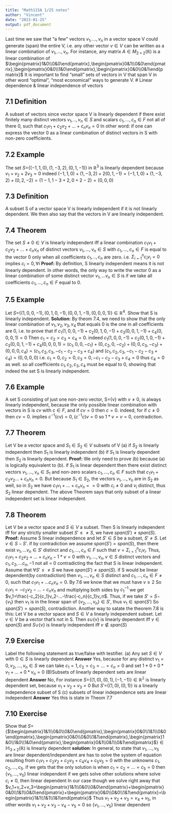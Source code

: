 ```yaml
---
title: "Math115A 1/25 notes"
author: "Vincent"
date: "2023-01-25"
output: pdf_document
---
```


Last time we saw that "a few" vectors $v_1,...,v_n$ in a vector space V could generate (span) the entire V, i.e. any other vector $v\in V$ can be written as a linear combination of $v_1,...,v_n$. For instance, any matrix $A\in M_{2\times2}(\mathbb{R})$ is a linear combination of $\begin{pmatrix}1&0\\0&0\end{pmatrix},\begin{pmatrix}0&1\\0&0\end{pmatrix},\begin{pmatrix}0&0\\1&0\end{pmatrix},\begin{pmatrix}0&0\\0&1\end{pmatrix}$\newline
It is important to find "small" sets of vectors in V that span V in other word "optimal", "most economical" ways to generate V.\newline
# Linear dependence & linear independence of vectors

## 7.1 Definition\newline

A subset of vectors since vector space V is linearly dependent if there exist finitely many distinct vectors $v_1,..,v_n\in S$ and scalars $c_1,...,c_n\in F$ not all of there 0, such that $c_1v_1+c_2v_2+...+c_nv_n=0$\newline
In other word: if one can express the vector 0 as a linear combination of distinct vectors in S with non-zero coefficients.\newline\newline

## 7.2 Example\newline

The set $S=${$(-1,1,0),(1,-3,2),(0,1,-1)$} in $\mathbb{R}^3$ is linearly dependent because $v_1+v_2+2v_3=0$ indeed $(-1,1,0)+(1,-3,2)+2(0,1,-1)=(-1,1,0)+(1,-3,2)+(0,2,-2)=(1-1,1-3+2,0+2-2)=(0,0,0)$\newline\newline

## 7.3 Definition\newline

A subset S of a vector space V is linearly independent if it is not linearly dependent.\newline
We then also say that the vectors in V are linearly independent.\newline\newline

## 7.4 Theorem\newline

The set $S\ne 0\in V$ is linearly independent iff a linear combination $c_1v_1+c_2v_2+...+c_nv_n$ of distinct vectors $v_1,...,v_n\in S$ with $c_1,...,c_n\in F$ is equal to the vector 0 only when all coefficients $c_1,..,c_n$ are zero. i.e. $\Sigma^n_{i=1}c_iv_i=0$ implies $c_i=0,\forall i$\newline
**Proof:**\newline
By definition, S linearly independent means it is not linearly dependent. In other words, the only way to write the vector 0 as a linear combination of some distinct vector $v_1,...v_n\in S$ is if we take all coefficients $c_1,...,c_n\in F$ equal to 0.\newline\newline

## 7.5 Example\newline

Let $S=${$(1,0,0,-1),(0,1,0,-1),(0,0,1,-1),(0,0,0,1)$}$\in \mathbb{R}^4$. Show that S is linearly independent.\newline
**Solution:** By theom 7.4, we need to show that the only linear combination of $v_1,v_2,v_3,v_4$ that equals 0 is the one in all coefficients are 0, i.e. to prove that if $c_1(1,0,0,-1)+c_2(0,1,0,-1)+c_3(0,0,1,-1)+c_4(0,0,0,1)=0$\newline
Then $c_1=c_2=c_3=c_4=0$.\newline
indeed $c_1(1,0,0,-1)+c_2(0,1,0,-1)+c_3(0,0,1,-1)+c_4(0,0,0,1)=(c_1,0,0,-c_1)+(0,c_2,0,-c_2)+(0,0,c_3,-c_3)+(0,0,0,c_4)=(c_1,c_2,c_3,-c_1-c_2-c_3+c_4)$ and $(c_1,c_2,c_3,-c_1-c_2-c_3+c_4) = (0,0,0,0)$ i.e. $c_1=0,c_2=0,c_3=0,-c_1-c_2-c_3+c_4=0$ thus $c_4=0$ as well.\newline
so all coefficients $c_1,c_2,c_3,c_4$ must be equal to 0, showing that indeed the set S is linearly independent.\newline\newline

## 7.6 Example\newline

A set S consisting of just one non-zero vector, S={v} with $v\ne 0$, is always linearly independent, because the only possible linear combination with vectors in S is $cv$ with $c\in F$, and if $cv=0$ then $c=0$. indeed, for if $c\ne 0$ then $cv=0$. implies $c^{-1}(cv)=0, (c^{-1}c)v=0$ so $1*v=v=0$, contradiction.\newline\newline

## 7.7 Theorem\newline

Let V be a vector space and $S_1\in S_2\in V$ subsets of V\newline
(a) if $S_2$ is linearly independent then $S_1$ is linearly independent\newline
(b) if $S_1$ is linearly dependent then $S_2$ is linearly dependent.\newline 
**Proof:**\newline
We only need to prove (b) because (a) is logically equivalent to (b).\newline
if $S_1$ is linear dependent then there exist distinct vectors $v_1,...,v_n\in S_1$ and non-zero scalars $c_1,...,c_n\in F$ such that $c_1v_1+c_2v_2...+c_nv_n=0$.\ But because $S_1\in S_2$, the vectors $v_1,...,v_n$ are in $S_2$ as well, so in $S_2$ we have $c_1v_1+...+c_nv_n==0$ with $c_i\ne 0$ and $v_i$ distinct, thus $S_2$ linear dependent.\newline
The above Theorem says that only subset of a linear independent set is linear independent.\newline\newline

## 7.8 Theorem\newline 

Let V be a vector space and $S\in V$ a subset. Then S is linearly independent iff for any strictly smaller subset $S'\le\ne S$, we have $span(S')\ne span(S)$.\newline
**Proof:**\newline
Assume S linear independence and let $S' \in S$ be a subset, $S' \ne S$. Let $v\in S - S'$. if by contradiction we assume $span(S')=span(S)$, then there exist $v_1,...v_n\in S'$ distinct and $c_1,...,c_n\in F$ such that $v=\Sigma^n_{i=1}c_iv_i$. Thus, $c_1v_1+c_2v_2+...+c_nv_n-1*v=0$ with $v_1,...,v_n, v\in S$ distinct vectors and $c_1,c_2,...c_n,-1$ not all = 0 contradicting the fact that S is linear independent.\newline
Assume that $\forall S' \le\ne S$ we have $span(S')\ne span(S)$. if S would be linear dependent(by contradiction) then $v_1,...,v_n\in S$ distinct and $c_1,...,c_n\in F\ne0$, such that $c_1v_1+...c_nv_n=0.$ By 7.6 we know that we must have $v\ge 2$ So $c_1v_1=-c_2v_2-...-c_nv_n$ and multiplying both sides by $c_1^{-1}$ we get $v_1=\frac{-c_2}{c_1}v_2-...-\frac{-c_n}{c_1}v_n$. Thus, if we take $S'= S-${$v_1$} then $v_1$ is in the linear span of {$v_2,...,v_n$}$\in S'$, thus $v_1\in span(S')$ So $span(S')=span(S)$, contradiction.\newline
Another way to satate the theorem 7.8 is this:\newline
Let V be a vector space and $S\in V$ a linearly independent subset. Let $v\in V$ be a vector that's not in S. Then $s\cup${v} is linearly dependent iff $v\in span(S)$ and $S\cup${v} is linearly independent iff $v\notin span(S)$\newline\newline

## 7.9 Exercise\newline 
Label the following statement as true/false with testifier. \newline
(a) Any set $S\in V$ with $0\in S$ is linearly dependent\newline
**Answer** Yes, because for any distinct $v_1=0,v_2,...,v_n\in S$ we can take $c_1=1, c_2=c_3=...=c_n=0$ and set $1*0+0*v_1+...+0*v_n=0$\newline
(B)Subsets of linearly dependent sets are linear dependent\newline
**Answer** No, For instance $S=${$(1,0),(0,1),(-1,-1)$}$\in \mathbb{R^2}$ is linearly dependent set, because $v_1+v_2+v_3=0$ But $S'$={$(1,0),(0,1)$} is a linearly independence subset of S\newline
(c) subsets of linear independence sets are linear independent\newline
**Answer** Yes this is state in Theom 7.7\newline\newline

## 7.10 Exercise\newline

Show that $S=${$\begin{pmatrix}1&1\\0&0\\0&0\end{pmatrix},\begin{pmatrix}0&0\\1&1\\0&0\end{pmatrix},\begin{pmatrix}0&0\\0&0\\1&1\end{pmatrix},\begin{pmatrix}1&0\\1&0\\1&0\end{pmatrix},\begin{pmatrix}0&1\\0&1\\0&1\end{pmatrix}$}$\in \mathbb{M}_{3\times 2}(\mathbb{R})$ is linearly dependent\newline
**solution**:\newline
In general, to state that $v_1,...,v_5$ are linear dependent/independent are has to solve the system of equation resulting from $c_1v_1+c_2v_2+c_2v_3+c_4v_4+c_5v_5=0$ with the unknowns $c_1,c_2,...,c_5$. if we gets that the only solution is when $c_1=c_2=...=c_5=0$ then {$v_1,...,v_5$} linear independent if we gets solve other solutions where solve $c_i\ne 0$, then linear dependent\newline
In our case though we solve right away that $v_1+v_2+v_3=\begin{pmatrix}1&1\\0&0\\0&0\end{pmatrix}+\begin{pmatrix}0&0\\1&1\\0&0\end{pmatrix}+\begin{pmatrix}0&0\\0&0\\1&1\end{pmatrix}=\begin{pmatrix}1&1\\1&1\\1&1\end{pmatrix}$ Thus $v_1+v_2+v_3=v_4+v_5$, in other words $v_1+v_2+v_3-v_4-v_5=0$ so {$v_1,...,v_5$} linear dependent
















